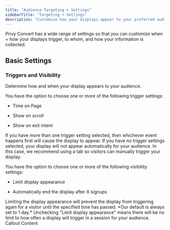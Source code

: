 ```yaml
---
title: "Audience Targeting + Settings"
sidebarTitle: "Targeting + Settings"
description: "Customize how your displays appear to your preferred audience."
---
```


Privy Convert has a wide range of settings so that you can customize when + how your displays trigger, to whom, and how your information is collected.

## Basic Settings

### Triggers and Visibility

Determine how and when your display appears to your audience.

You have the option to choose one or more of the following trigger settings:

* Time on Page

* Show on scroll

* Show on exit intent

<Info>
  If you have more than one trigger setting selected, then whichever event happens first will cause the display to appear.
</Info>

<Warning>
  If you have no trigger settings selected, your display will not appear automatically for your audience. In this case, we recommend using a tab so visitors can manually trigger your display.
</Warning>

You have the option to choose one or more of the following visibility settings:

* Limit display appearance

* Automatically end the display after X signups

<Info>
  Limiting the display appearance will prevent the display from triggering again for a visitor until the specified time has passed. *Our default is always set to 1 day.*
</Info>

<Warning>
  Unchecking "Limit display appearance" means there will be no limit to how often a display will trigger in a session for your audience.
</Warning>

<Note>
  Callout Content
</Note>